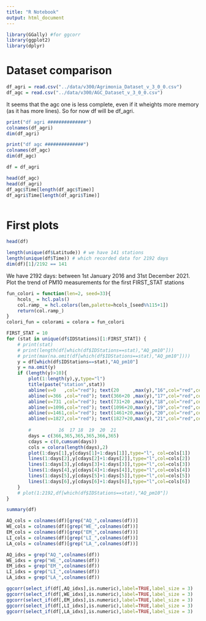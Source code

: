 ```yaml
---
title: "R Notebook"
output: html_document
---
```


```r
library(GGally) #for ggcorr
library(ggplot2)
library(dplyr)
```

# Dataset comparison

```r
df_agri = read.csv("../data/v300/Agrimonia_Dataset_v_3_0_0.csv")
df_agc = read.csv("../data/v300/AGC_Dataset_v_3_0_0.csv")
```

It seems that the agc one is less complete, even if it wheights more memory (as it has more lines).
So for now df will be df_agri.

```r
print("df agri ##############")
colnames(df_agri)
dim(df_agri)

print("df agc ##############")
colnames(df_agc)
dim(df_agc)

df = df_agri
```

```r
head(df_agc)
head(df_agri)
df_agc$Time[length(df_agc$Time)]
df_agri$Time[length(df_agri$Time)]
```


```r
```


# First plots
```r
head(df)

length(unique(df$Latitude)) # we have 141 stations
length(unique(df$Time)) # which recorded data for 2192 days
dim(df)[1]/2192 == 141
```

We have 2192 days: between 1st January 2016 and 31st December 2021.
Plot the trend of PM10 measurements for the first FIRST_STAT stations

```r
fun_colori = function(len=2, seed=33){
	hcols_ = hcl.pals()
	col.ramp_ = hcl.colors(len,palette=hcols_[seed%%115+1])
	return(col.ramp_)
}
colori_fun = colorami = colora = fun_colori
```


```r
FIRST_STAT = 10
for (stat in unique(df$IDStations)[1:FIRST_STAT]) {
	# print(stat)
	# print(length(df[which(df$IDStations==stat),"AQ_pm10"]))
	# print(max(na.omit(df[which(df$IDStations==stat),"AQ_pm10"])))
	y = df[which(df$IDStations==stat),"AQ_pm10"]
	y = na.omit(y)
	if (length(y)>10){
		plot(1:length(y),y,type="l")
		title(paste("station",stat))
		abline(v=0   ,col="red"); text(20     ,max(y),"16",col="red",cex=0.5)
		abline(v=366 ,col="red"); text(366+20 ,max(y),"17",col="red",cex=0.5)
		abline(v=731 ,col="red"); text(731+20 ,max(y),"18",col="red",cex=0.5)
		abline(v=1096,col="red"); text(1096+20,max(y),"19",col="red",cex=0.5)
		abline(v=1461,col="red"); text(1461+20,max(y),"20",col="red",cex=0.5)
		abline(v=1827,col="red"); text(1827+20,max(y),"21",col="red",cex=0.5)
		
		#          16  17 18  19  20  21
		days = c(366,365,365,365,366,365)
		cdays = c(0,cumsum(days))
		cols = colora(length(days),2)
		plot(1:days[1],y[cdays[1]+1:days[1]],type="l", col=cols[1])
		lines(1:days[2],y[cdays[2]+1:days[2]],type="l",col=cols[2])
		lines(1:days[3],y[cdays[3]+1:days[3]],type="l",col=cols[3])
		lines(1:days[4],y[cdays[4]+1:days[4]],type="l",col=cols[4])
		lines(1:days[5],y[cdays[5]+1:days[5]],type="l",col=cols[5])
		lines(1:days[6],y[cdays[6]+1:days[6]],type="l",col=cols[6])
	}
	# plot(1:2192,df[which(df$IDStations==stat),"AQ_pm10"])
}
```


```r
summary(df)
```




```r
AQ_cols = colnames(df)[grep("AQ_",colnames(df))]
WE_cols = colnames(df)[grep("WE_",colnames(df))]
EM_cols = colnames(df)[grep("EM_",colnames(df))]
LI_cols = colnames(df)[grep("LI_",colnames(df))]
LA_cols = colnames(df)[grep("LA_",colnames(df))]

AQ_idxs = grep("AQ_",colnames(df))
WE_idxs = grep("WE_",colnames(df))
EM_idxs = grep("EM_",colnames(df))
LI_idxs = grep("LI_",colnames(df))
LA_idxs = grep("LA_",colnames(df))

```


```r
ggcorr(select_if(df[,AQ_idxs],is.numeric),label=TRUE,label_size = 3)
ggcorr(select_if(df[,WE_idxs],is.numeric),label=TRUE,label_size = 3)
ggcorr(select_if(df[,EM_idxs],is.numeric),label=TRUE,label_size = 3)
ggcorr(select_if(df[,LI_idxs],is.numeric),label=TRUE,label_size = 3)
ggcorr(select_if(df[,LA_idxs],is.numeric),label=TRUE,label_size = 3)
```

